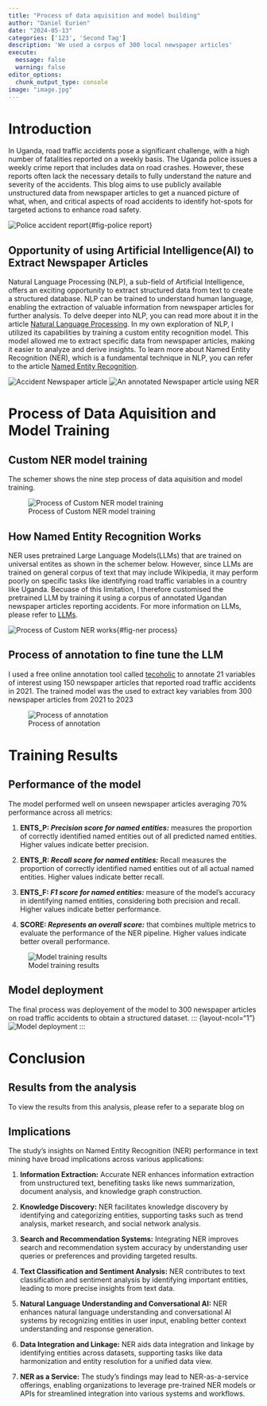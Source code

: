 ```yaml
---
title: "Process of data aquisition and model building"
author: "Daniel Eurien"
date: "2024-05-13"
categories: ['123', 'Second Tag']
description: 'We used a corpus of 300 local newspaper articles'
execute: 
  message: false
  warning: false
editor_options: 
  chunk_output_type: console
image: "image.jpg"
---
```


# Introduction

In Uganda, road traffic accidents pose a significant challenge, with a high number of fatalities reported on a weekly basis. The Uganda police issues a weekly crime report that includes data on road crashes. However, these reports often lack the necessary details to fully understand the nature and severity of the accidents. This blog aims to use publicly available unstructured data from newspaper articles to get a nuanced picture of what, when, and critical aspects of road accidents to identify hot-spots for targeted actions to enhance road safety.

::: {layout-ncol="1"}

![Police accident report](pictures/police report.jpg){#fig-police report}
:::

## Opportunity of using Artificial Intelligence(AI) to Extract Newspaper Articles

Natural Language Processing (NLP), a sub-field of Artificial Intelligence, offers an exciting opportunity to extract structured data from text to create a structured database. NLP can be trained to understand human language, enabling the extraction of valuable information from newspaper articles for further analysis. To delve deeper into NLP, you can read more about it in the article [Natural Language Processing](https://hbr.org/2022/04/the-power-of-natural-language-processing). In my own exploration of NLP, I utilized its capabilities by training a custom entity recognition model. This model allowed me to extract specific data from newspaper articles, making it easier to analyze and derive insights. To learn more about Named Entity Recognition (NER), which is a fundamental technique in NLP, you can refer to the article [Named Entity Recognition](https://www.geeksforgeeks.org/named-entity-recognition/).

::: {layout-ncol="2"}
![Accident Newspaper article](pictures/newspaper article.png){#fig-article}
![An annotated Newspaper article using NER](pictures/ner.png){#fig-NLP}
:::

# Process of Data Aquisition and Model Training

## Custom NER model training

The schemer shows the nine step process of data aquisition and model training. 

::: {layout-ncol="1"} 
![Process of Custom NER model training](pictures/process of data.png){#fig-process} 
:::


## How Named Entity Recognition Works

NER uses pretrained Large Language Models(LLMs) that are trained on universal entites as shown in the schemer below. However, since LLMs are trained on general corpus of text that may include Wikipedia, it may perform poorly on specific tasks like identifying road traffic variables in a country like Uganda. Becuase of this limitation, I therefore customised the pretrained LLM by training it using a corpus of annotated Ugandan newspaper articles reporting accidents. For more information on LLMs, please refer to [LLMs](https://aws.amazon.com/what-is/large-language-model/). 

::: {layout-ncol="1"} 
![Process of Custom NER works](pictures/ner process.png){#fig-ner process} 
:::


## Process of annotation to fine tune the LLM

I used a free online annotation tool called [tecoholic](ic.github.io/ner-annotator/) to annotate 21 variables of interest using 150 newspaper articles that reported road traffic accidents in 2021. The trained model was the used to extract key variables from 300 newspaper articles from 2021 to 2023 

::: {layout-ncol="1"} 
![Process of annotation](pictures/annotation.png){#fig-annotation} 
:::


# Training Results

## Performance of the model

The model performed well on unseen newspaper articles averaging 70% performance across all metrics:

1.  **ENTS_P: *Precision score for named entities:*** measures the proportion of correctly identified named entities out of all predicted named entities. Higher values indicate better precision.

2.  **ENTS_R: *Recall score for named entities:*** Recall measures the proportion of correctly identified named entities out of all actual named entities. Higher values indicate better recall.

3.  **ENTS_F: *F1 score for named entities:*** measure of the model's accuracy in identifying named entities, considering both precision and recall. Higher values indicate better performance.

4.  **SCORE: *Represents an overall score:*** that combines multiple metrics to evaluate the performance of the NER pipeline. Higher values indicate better overall performance. 

::: {layout-ncol="1"} 
![Model training results](pictures/results.png) 
:::


## Model deployment

The final process was deployement of the model to 300 newspaper articles on road traffic accidents to obtain a structured dataset. 
::: {layout-ncol="1"} 
![Model deployment](pictures/deployment.png) 
:::


# Conclusion

## Results from the analysis

To view the results from this analysis, please refer to a separate blog on

## Implications

The study's insights on Named Entity Recognition (NER) performance in text mining have broad implications across various applications:

1.  **Information Extraction:** Accurate NER enhances information extraction from unstructured text, benefiting tasks like news summarization, document analysis, and knowledge graph construction.

2.  **Knowledge Discovery:** NER facilitates knowledge discovery by identifying and categorizing entities, supporting tasks such as trend analysis, market research, and social network analysis.

3.  **Search and Recommendation Systems:** Integrating NER improves search and recommendation system accuracy by understanding user queries or preferences and providing targeted results.

4.  **Text Classification and Sentiment Analysis:** NER contributes to text classification and sentiment analysis by identifying important entities, leading to more precise insights from text data.

5.  **Natural Language Understanding and Conversational AI:** NER enhances natural language understanding and conversational AI systems by recognizing entities in user input, enabling better context understanding and response generation.

6.  **Data Integration and Linkage:** NER aids data integration and linkage by identifying entities across datasets, supporting tasks like data harmonization and entity resolution for a unified data view.

7.  **NER as a Service:** The study's findings may lead to NER-as-a-service offerings, enabling organizations to leverage pre-trained NER models or APIs for streamlined integration into various systems and workflows.
